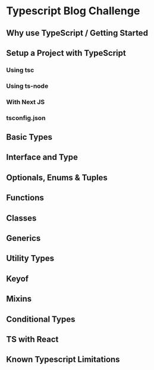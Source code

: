 # Typescript Blog Challenge

## Why use TypeScript / Getting Started

## Setup a Project with TypeScript

### Using tsc

### Using ts-node

### With Next JS

### tsconfig.json

## Basic Types

## Interface and Type

## Optionals, Enums & Tuples

## Functions

## Classes

## Generics

## Utility Types

## Keyof

## Mixins

## Conditional Types

## TS with React

## Known Typescript Limitations
